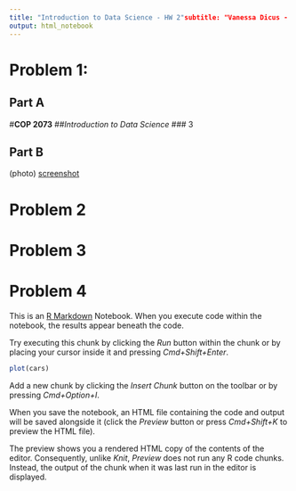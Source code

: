 ```yaml
---
title: "Introduction to Data Science - HW 2"subtitle: "Vanessa Dicus - `vdicus4220@floridapoly.edu`"
output: html_notebook
---
```

# Problem 1:
## Part A

#**COP 2073**
##*Introduction to Data Science*
### 3

## Part B
(photo)
[screenshot](prac.repo)

# Problem 2

# Problem 3

# Problem 4





This is an [R Markdown](http://rmarkdown.rstudio.com) Notebook. When you execute code within the notebook, the results appear beneath the code. 

Try executing this chunk by clicking the *Run* button within the chunk or by placing your cursor inside it and pressing *Cmd+Shift+Enter*. 

```r
plot(cars)
```

Add a new chunk by clicking the *Insert Chunk* button on the toolbar or by pressing *Cmd+Option+I*.

When you save the notebook, an HTML file containing the code and output will be saved alongside it (click the *Preview* button or press *Cmd+Shift+K* to preview the HTML file). 

The preview shows you a rendered HTML copy of the contents of the editor. Consequently, unlike *Knit*, *Preview* does not run any R code chunks. Instead, the output of the chunk when it was last run in the editor is displayed.

